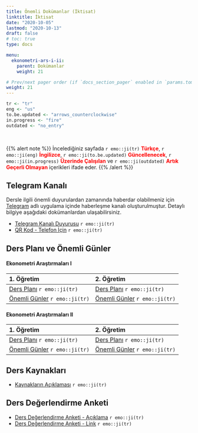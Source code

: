 ```yaml
---
title: Önemli Dokümanlar (İktisat)
linktitle: İktisat
date: "2020-10-05"
lastmod: "2020-10-13"
draft: false
# toc: true
type: docs

menu:
  ekonometri-ars-i-ii:
    parent: Dokümanlar
    weight: 21

# Prev/next pager order (if `docs_section_pager` enabled in `params.toml`)
weight: 21
---
```


```r
tr <- "tr"
eng <- "us"
to.be.updated <- "arrows_counterclockwise"
in.progress <- "fire"
outdated <- "no_entry"
```

<br>

{{% alert note %}}
İncelediğiniz sayfada `r emo::ji(tr)` <font color="red">**Türkçe**</font>, `r emo::ji(eng)` <font color="red">**İngilizce**</font>, `r emo::ji(to.be.updated)` <font color="red">**Güncellenecek**</font>, `r emo::ji(in.progress)` <font color="red">**Üzerinde Çalışılan**</font> ve `r emo::ji(outdated)` <font color="red">**Artık Geçerli Olmayan**</font> içerikleri ifade eder.
{{% /alert %}}

## Telegram Kanalı
Dersle ilgili önemli duyurulardan zamanında haberdar olabilmeniz için [Telegram](https://telegram.org/) adlı uygulama içinde haberleşme kanalı oluşturulmuştur. Detaylı bilgiye aşağıdaki dokümanlardan ulaşabilirsiniz.  

- [Telegram Kanalı Duyurusu](`r paste0(ekonometri.ars.path, "EC/Ekonometri Ars_I-II_Telegram Kanali Duyurusu_Bilgilendirme.pdf")`) `r emo::ji(tr)`
- [QR Kod - Telefon İçin](`r paste0(ekonometri.ars.path, "EC/Ekonometri Ars_I-II_Telegram Kanali Duyurusu_Ilan.pdf")`) `r emo::ji(tr)`

## Ders Planı ve Önemli Günler
#### Ekonometri Araştırmaları I
| 1. Öğretim | 2. Öğretim |
| :--- | :--- |
| [Ders Planı](`r paste0(ekonometri.ars.path, "EC/Ekonometri Ars_I_1O - Ders Plani (Kara).pdf")`) `r emo::ji(tr)` | [Ders Planı](`r paste0(ekonometri.ars.path, "EC/Ekonometri Ars_I_2O - Ders Plani (Kara).pdf")`) `r emo::ji(tr)` |
| [Önemli Günler](`r paste0(ekonometri.ars.path, "EC/Ekonometri Ars_I_1O - Onemli Gunler (Kara).pdf")`) `r emo::ji(tr)` | [Önemli Günler](`r paste0(ekonometri.ars.path, "EC/Ekonometri Ars_I_2O - Onemli Gunler (Kara).pdf")`) `r emo::ji(tr)` |

#### Ekonometri Araştırmaları II
| 1. Öğretim | 2. Öğretim |
| :--- | :--- |
| [Ders Planı](`r paste0(ekonometri.ars.path, "EC/Ekonometri Ars_II_1O - Ders Plani (Kara).pdf")`) `r emo::ji(tr)` | [Ders Planı](`r paste0(ekonometri.ars.path, "EC/Ekonometri Ars_II_2O - Ders Plani (Kara).pdf")`) `r emo::ji(tr)` |
| [Önemli Günler](`r paste0(ekonometri.ars.path, "EC/Ekonometri Ars_II_1O - Onemli Gunler (Kara).pdf")`) `r emo::ji(tr)` | [Önemli Günler](`r paste0(ekonometri.ars.path, "EC/Ekonometri Ars_II_2O - Onemli Gunler (Kara).pdf")`) `r emo::ji(tr)` |

## Ders Kaynakları
- [Kaynakların Açıklaması](`r paste0(ekonometri.ars.path, "Ekonometri Ars_I-II_Kaynaklarin Aciklamasi (Kara).pdf")`) `r emo::ji(tr)`

## Ders Değerlendirme Anketi
- [Ders Değerlendirme Anketi - Açıklama](`r paste0(ekonometri.ars.path, "EC/Ekonometri Ars_I-II_Ders Degerlendirme Anketi.pdf")`) `r emo::ji(tr)`
- [Ders Değerlendirme Anketi - Link](https://forms.gle/Xd6Le8FnZ7sitfzN6) `r emo::ji(tr)`

